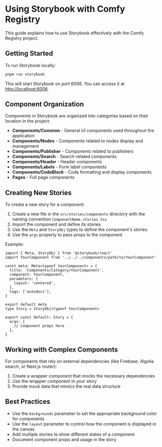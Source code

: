 <Meta title="Documentation/Storybook Usage" />

# Using Storybook with Comfy Registry

This guide explains how to use Storybook effectively with the Comfy Registry project.

## Getting Started

To run Storybook locally:

```bash
pnpm run storybook
```

This will start Storybook on port 6006. You can access it at [http://localhost:6006](http://localhost:6006).

## Component Organization

Components in Storybook are organized into categories based on their location in the project:

- **Components/Common** - General UI components used throughout the application
- **Components/Nodes** - Components related to nodes display and management
- **Components/Publisher** - Components related to publishers
- **Components/Search** - Search-related components
- **Components/Header** - Header components
- **Components/Labels** - Form label components
- **Components/CodeBlock** - Code formatting and display components
- **Pages** - Full page components

## Creating New Stories

To create a new story for a component:

1. Create a new file in the `src/stories/components` directory with the naming convention `ComponentName.stories.tsx`
2. Import the component and define its stories
3. Use the `Meta` and `StoryObj` types to define the component's stories
4. Use the `args` property to pass props to the component

Example:

```tsx
import { Meta, StoryObj } from '@storybook/react'
import YourComponent from '../../../components/path/to/YourComponent'

const meta: Meta<typeof YourComponent> = {
  title: 'Components/Category/YourComponent',
  component: YourComponent,
  parameters: {
    layout: 'centered',
  },
  tags: ['autodocs'],
}

export default meta
type Story = StoryObj<typeof YourComponent>

export const Default: Story = {
  args: {
    // Component props here
  },
}
```

## Working with Complex Components

For components that rely on external dependencies (like Firebase, Algolia search, or Next.js router):

1. Create a wrapper component that mocks the necessary dependencies
2. Use the wrapper component in your story
3. Provide mock data that mimics the real data structure

## Best Practices

- Use the `backgrounds` parameter to set the appropriate background color for components
- Use the `layout` parameter to control how the component is displayed in the canvas
- Add multiple stories to show different states of a component
- Document component props and usage in the story
